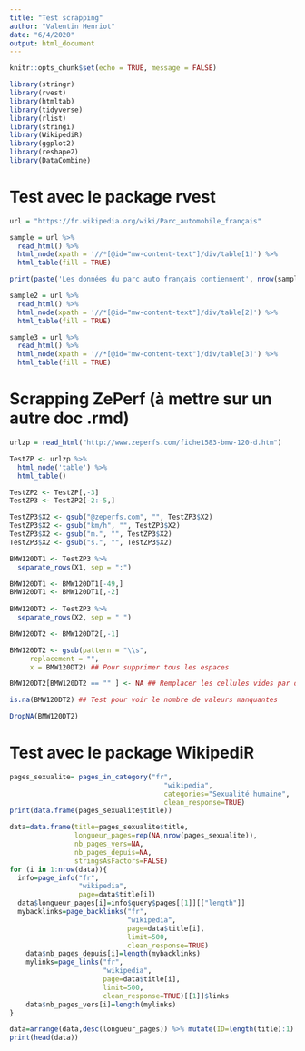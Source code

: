 ```yaml
---
title: "Test scrapping"
author: "Valentin Henriot"
date: "6/4/2020"
output: html_document
---
```


```r
knitr::opts_chunk$set(echo = TRUE, message = FALSE)
```

```r
library(stringr)
library(rvest)
library(htmltab)
library(tidyverse)
library(rlist)
library(stringi)
library(WikipediR)
library(ggplot2)
library(reshape2)
library(DataCombine)
```

# Test avec le package rvest

```r
url = "https://fr.wikipedia.org/wiki/Parc_automobile_français"
```

```r
sample = url %>%
  read_html() %>%
  html_node(xpath = '//*[@id="mw-content-text"]/div/table[1]') %>%
  html_table(fill = TRUE)
```

```r
print(paste('Les données du parc auto français contiennent', nrow(sample), 'lignes et', ncol(sample), 'colonnes'))
```

```r
sample2 = url %>%
  read_html() %>%
  html_node(xpath = '//*[@id="mw-content-text"]/div/table[2]') %>%
  html_table(fill = TRUE)
```

```r
sample3 = url %>%
  read_html() %>%
  html_node(xpath = '//*[@id="mw-content-text"]/div/table[3]') %>%
  html_table(fill = TRUE)
```

# Scrapping ZePerf (à mettre sur un autre doc .rmd)

```r
urlzp = read_html("http://www.zeperfs.com/fiche1583-bmw-120-d.htm")
```

```r
TestZP <- urlzp %>%
  html_node('table') %>%
  html_table()
```

```r
TestZP2 <- TestZP[,-3] 
TestZP3 <- TestZP2[-2:-5,]
```

```r
TestZP3$X2 <- gsub("@zeperfs.com", "", TestZP3$X2)
TestZP3$X2 <- gsub("km/h", "", TestZP3$X2)
TestZP3$X2 <- gsub("m.", "", TestZP3$X2)
TestZP3$X2 <- gsub("s.", "", TestZP3$X2)
```

```r
BMW120DT1 <- TestZP3 %>% 
  separate_rows(X1, sep = ":")

BMW120DT1 <- BMW120DT1[-49,]
BMW120DT1 <- BMW120DT1[,-2]
  
BMW120DT2 <- TestZP3 %>% 
  separate_rows(X2, sep = " ")

BMW120DT2 <- BMW120DT2[,-1]

BMW120DT2 <- gsub(pattern = "\\s",   
     replacement = "",
     x = BMW120DT2) ## Pour supprimer tous les espaces

BMW120DT2[BMW120DT2 == "" ] <- NA ## Remplacer les cellules vides par des NA

is.na(BMW120DT2) ## Test pour voir le nombre de valeurs manquantes

DropNA(BMW120DT2)
```

# Test avec le package WikipediR

```r
pages_sexualite= pages_in_category("fr",
                                      "wikipedia",
                                      categories="Sexualité humaine", 
                                      clean_response=TRUE)
print(data.frame(pages_sexualite$title))
```

```r
data=data.frame(title=pages_sexualite$title,
                longueur_pages=rep(NA,nrow(pages_sexualite)),
                nb_pages_vers=NA,
                nb_pages_depuis=NA,
                stringsAsFactors=FALSE)
for (i in 1:nrow(data)){
  info=page_info("fr",
                 "wikipedia",
                 page=data$title[i])
  data$longueur_pages[i]=info$query$pages[[1]][["length"]]
  mybacklinks=page_backlinks("fr",
                             "wikipedia",
                             page=data$title[i],
                             limit=500,
                             clean_response=TRUE)
    data$nb_pages_depuis[i]=length(mybacklinks)
    mylinks=page_links("fr",
                       "wikipedia",
                       page=data$title[i],
                       limit=500,
                       clean_response=TRUE)[[1]]$links
    data$nb_pages_vers[i]=length(mylinks)
}

data=arrange(data,desc(longueur_pages)) %>% mutate(ID=length(title):1)
print(head(data))
```

